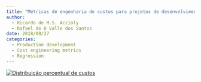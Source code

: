 ```yaml
---
title: "Métricas de engenharia de custos para projetos de desenvolvimento da produção"
author:
  - Ricardo de M.S. Accioly
  - Rafael de O Valle dos Santos
date: 2018/09/27
categories: 
  - Production development
  - Cost engineering metrics
  - Regression
---
```


[![Distribuição percentual de custos](images/artigo1.png)](https://www.ibp.org.br/rog2018-trabalhos-tecnicos/)

